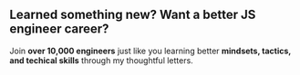 ## Learned something new? Want a better JS engineer career?

Join **over 10,000 engineers** just like you learning better **mindsets, tactics, and techical skills** through my thoughtful letters.
